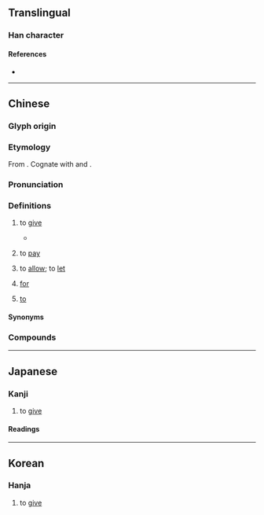 {{also|異}}
{{character info/new}}
==Translingual==

===Han character===
{{Han char|rn=102|rad=田|as=03|sn=8|four=60221|canj=WML|ids=⿱田丌}}

====References====
* {{Han ref|kx=0759.160|dkj=21748|dj=1169.170|hdz=42530.060|uh=7540}}

----

==Chinese==
{{zh-forms|alt=俾-colloquial Cantonese,比-colloquial Cantonese,撥-colloquial Wu}}

===Glyph origin===
{{Han etym}}

===Etymology===
From {{inh|zh|sit-pro|*s-bəj-n/k||to give}}. Cognate with {{cog|bo|སྦྱིན||to give, to bestow}} and {{cog|my|ပေး||to give}}.

===Pronunciation===
{{zh-pron
|m=bì
|c=bei3,bei2
|c_note=bei3 - literary; bei2 - vernacular
|c-t=ei2
|w=2pi,4peq
|w_note=2pi - literary; 4peq - vernacular
|mc=y
|oc=y
|ma=
|cat=v,prep
}}

===Definitions===
{{zh-hanzi}}

# {{lb|zh|literary|or|Cantonese|Wu}} to [[give]]
#* {{zh-x|王 崩，周 人 將 畀 ^虢 ^公 政。|The king (of Zhou) has died. The people of Zhou will '''give''' power to the Duke of Guo.|ref=Zuozhuan}}
#: {{zh-x|畀}}
# {{lb|zh|Cantonese}} to [[pay]]
#: {{zh-also|畀錢}}
#: {{zh-x|畀 入場 費|to '''pay''' the entrance fee|C}}
# {{lb|zh|Cantonese|Wu}} to [[allow]]; to [[let]]
#: {{zh-x|老師 唔 畀 我哋 上{soeng5} 緊 堂 嗰時 飲水。|The teacher doesn't '''let''' us drink water during class.|C}}
# {{lb|zh|Cantonese|Wu}} [[for]]
#: {{zh-x|原先 係 畀 你 食 嘅。|It was originally '''for''' you to eat.|C}}
#: {{zh-x|原來 是 畀 儂 吃 个。|It was originally '''for''' you to eat.|W}}
# {{lb|zh|Cantonese|Wu}} [[to]]
#: {{zh-x|講 畀 你 知|to tell you|C}}
#: {{zh-x|講 畀 儂 聽|to tell you|W}}

====Synonyms====
{{zh-dial|給}}

===Compounds===
{{zh-der|付畀|投畀豺虎|賦畀|畀錢}}

----

==Japanese==

===Kanji===
{{ja-kanji|grade=|rs=田03}}

# to [[give]]

====Readings====
{{ja-readings
|on=[[ひ]] (hi)
|kun=[[あたえるもの]] (ataerumono)
}}

----

==Korean==

===Hanja===
{{ko-hanja|hangeul=비|eumhun=|rv=bi|mr=pi|y=pi}}

# to [[give]]